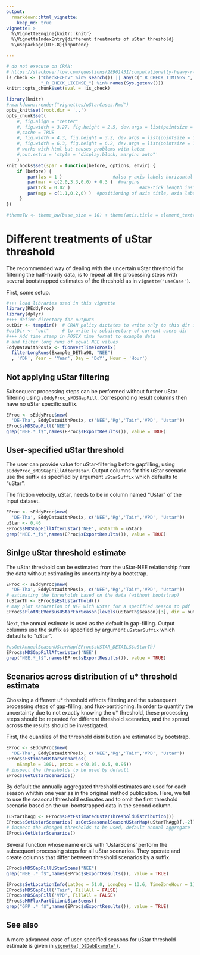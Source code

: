 ```yaml
---
output: 
  rmarkdown::html_vignette:
    keep_md: true
vignette: >
  %\VignetteEngine{knitr::knitr}
  %\VignetteIndexEntry{different treatments of uStar threshold}
  %\usepackage[UTF-8]{inputenc}

---
```


```r
# do not execute on CRAN: 
# https://stackoverflow.com/questions/28961431/computationally-heavy-r-vignettes
is_check <- ("CheckExEnv" %in% search()) || any(c("_R_CHECK_TIMINGS_",
             "_R_CHECK_LICENSE_") %in% names(Sys.getenv()))
knitr::opts_chunk$set(eval = !is_check)
```

```r
library(knitr)
#rmarkdown::render("vignettes/uStarCases.Rmd")
opts_knit$set(root.dir = '..')
opts_chunk$set(
    #, fig.align = "center"
    #, fig.width = 3.27, fig.height = 2.5, dev.args = list(pointsize = 10)
    #,cache = TRUE
    #, fig.width = 4.3, fig.height = 3.2, dev.args = list(pointsize = 10)
    #, fig.width = 6.3, fig.height = 6.2, dev.args = list(pointsize = 10)
    # works with html but causes problems with latex
    #,out.extra = 'style = "display:block; margin: auto"' 
    )
knit_hooks$set(spar = function(before, options, envir) {
    if (before) {
        par(las = 1 )                   #also y axis labels horizontal
        par(mar = c(2.0,3.3,0,0) + 0.3 )  #margins
        par(tck = 0.02 )                          #axe-tick length inside plots             
        par(mgp = c(1.1,0.2,0) )  #positioning of axis title, axis labels, axis
     }
})
```


```r
#themeTw <- theme_bw(base_size = 10) + theme(axis.title = element_text(size = 9))
```

# Different treatments of uStar threshold

The recommended way of dealing with the uncertain uStar threshold for filtering
the half-hourly data, is to repeat all the processing steps with several 
bootstrapped estimates of the threshold as in `vignette('useCase')`.

First, some setup.

```r
#+++ load libraries used in this vignette
library(REddyProc)
library(dplyr)
#+++ define directory for outputs
outDir <- tempdir()  # CRAN policy dictates to write only to this dir in examples
#outDir <- "out"     # to write to subdirectory of current users dir
#+++ Add time stamp in POSIX time format to example data 
# and filter long runs of equal NEE values
EddyDataWithPosix <- fConvertTimeToPosix(
  filterLongRuns(Example_DETha98, "NEE")
  , 'YDH', Year = 'Year', Day = 'DoY', Hour = 'Hour')
```

## Not applying uStar filtering

Subsequent processing steps can be performed without further uStar filtering
using `sEddyProc_sMDSGapFill`. Corresponding result columns then have
no uStar specific suffix. 

```r
EProc <- sEddyProc$new(
  'DE-Tha', EddyDataWithPosix, c('NEE','Rg','Tair','VPD', 'Ustar'))
EProc$sMDSGapFill('NEE')
grep("NEE.*_f$",names(EProc$sExportResults()), value = TRUE)
```

## User-specified uStar threshold

The user can provide value for uStar-filtering before gapfilling, using
`sEddyProc_sMDSGapFillAfterUstar`. Output columns for this uStar scenario use
the suffix as specified by argument `uStarSuffix` which defaults to "uStar". 

The friction velocity, uStar, needs to be in column named "Ustar" of the input 
dataset.

```r
EProc <- sEddyProc$new(
  'DE-Tha', EddyDataWithPosix, c('NEE','Rg','Tair','VPD', 'Ustar'))
uStar <- 0.46
EProc$sMDSGapFillAfterUstar('NEE', uStarTh = uStar)
grep("NEE.*_f$",names(EProc$sExportResults()), value = TRUE)
```

## Sinlge uStar threshold estimate

The uStar threshold can be estimated from the uStar-NEE relationship 
from the data without estimating its uncertainty by a bootstrap.

```r
EProc <- sEddyProc$new(
  'DE-Tha', EddyDataWithPosix, c('NEE','Rg','Tair','VPD', 'Ustar'))
# estimating the thresholds based on the data (without bootstrap)
(uStarTh <- EProc$sEstUstarThold())
# may plot saturation of NEE with UStar for a specified season to pdf
EProc$sPlotNEEVersusUStarForSeason(levels(uStarTh$season)[3], dir = outDir )
```

Next, the annual estimate is used as the default in gap-filling.
Output columns use the suffix as specified by argument `uSstarSuffix` 
which defaults to "uStar".

```r
#usGetAnnualSeasonUStarMap(EProc$sUSTAR_DETAILS$uStarTh)
EProc$sMDSGapFillAfterUstar('NEE')
grep("NEE.*_f$",names(EProc$sExportResults()), value = TRUE)
```

## Scenarios across distribution of u* threshold estimate

Chossing a different u* threshold effects filtering and the subsequent processing
steps of gap-filling, and flux-partitioning. In order to quantify the uncertainty
due to not exactly knowing the u* threshold, these processing steps should be
repeated for different threshold scenarios, and the spread across the results should
be investigated.

First, the quantiles of the threshold distribution are estimated by bootstrap.

```r
EProc <- sEddyProc$new(
  'DE-Tha', EddyDataWithPosix, c('NEE','Rg','Tair','VPD', 'Ustar'))
EProc$sEstimateUstarScenarios(
    nSample = 100L, probs = c(0.05, 0.5, 0.95))
# inspect the thresholds to be used by default
EProc$sGetUstarScenarios()
```

By default the annually aggregated threshold estimates are used for each season
whithin one year as in the original method publication.
Here, we tell to use the seasonal threshold estimates and to
omit the first threshold scenario based on the un-bootstrapped data in the second 
column.

```r
(uStarThAgg <- EProc$sGetEstimatedUstarThresholdDistribution())
EProc$sSetUstarScenarios( usGetSeasonalSeasonUStarMap(uStarThAgg)[,-2])
# inspect the changed thresholds to be used, default annual aggregate
EProc$sGetUstarScenarios()
```

Several function whose name ends with 'UstarScens'
perform the subsequent processing steps for all uStar scenarios.
They operate and create columns that differ between threshold scenarios by
a suffix.

```r
EProc$sMDSGapFillUStarScens("NEE")
grep("NEE_.*_f$",names(EProc$sExportResults()), value = TRUE)
```

```r
EProc$sSetLocationInfo(LatDeg = 51.0, LongDeg = 13.6, TimeZoneHour = 1)
EProc$sMDSGapFill('Tair', FillAll = FALSE)
EProc$sMDSGapFill('VPD', FillAll = FALSE)
EProc$sMRFluxPartitionUStarScens()
grep("GPP_.*_f$",names(EProc$sExportResults()), value = TRUE)
```

## See also
A more advanced case of user-specified seasons for
uStar threshold estimate is given in [`vignette('DEGebExample')`](DEGebExample.html).
